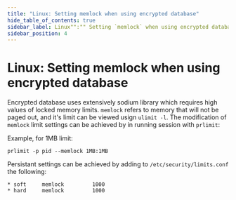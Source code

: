 ```yaml
---
title: "Linux: Setting memlock when using encrypted database"
hide_table_of_contents: true
sidebar_label: Linux"":"" Setting `memlock` when using encrypted database
sidebar_position: 4
---
```



# Linux: Setting memlock when using encrypted database
Encrypted database uses extensively sodium library which requires high values of locked memory limits.
`memlock` refers to memory that will not be paged out, and it's limit can be viewed usign `ulimit -l`.
The modification of `memlock` limit settings can be achieved by in running session with `prlimit`:

Example, for 1MB limit:
```
prlimit -p pid --memlock 1MB:1MB
```

Persistant settings can be achieved by adding to `/etc/security/limits.conf` the following:
```
* soft     memlock         1000
* hard     memlock         1000
```

